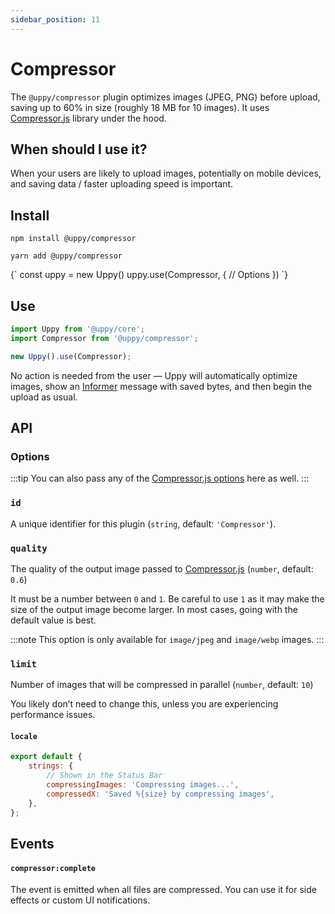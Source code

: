 ```yaml
---
sidebar_position: 11
---
```


# Compressor

The `@uppy/compressor` plugin optimizes images (JPEG, PNG) before upload, saving up to 60% in size (roughly 18 MB for 10 images). It uses [Compressor.js](https://github.com/fengyuanchen/compressorjs) library under the hood.

## When should I use it?

When your users are likely to upload images, potentially on mobile devices, and saving data / faster uploading speed is important.

## Install

<Tabs>
  <TabItem value="npm" label="NPM" default>

```shell
npm install @uppy/compressor
```

  </TabItem>

  <TabItem value="yarn" label="Yarn">

```shell
yarn add @uppy/compressor
```

  </TabItem>

  <TabItem value="cdn" label="CDN">
    <UppyCdnExample>
      {`
        const uppy = new Uppy()
        uppy.use(Compressor, {
          // Options
        })
      `}
    </UppyCdnExample>
  </TabItem>
</Tabs>

## Use

```js
import Uppy from '@uppy/core';
import Compressor from '@uppy/compressor';

new Uppy().use(Compressor);
```

No action is needed from the user — Uppy will automatically optimize images, show an [Informer](/docs/user-interfaces/elements/informer) message with saved bytes, and then begin the upload as usual.

## API

### Options

:::tip
You can also pass any of the [Compressor.js options](https://github.com/fengyuanchen/compressorjs#options) here as well.
:::

### `id`

A unique identifier for this plugin (`string`, default: `'Compressor'`).

### `quality`

The quality of the output image passed to [Compressor.js](https://github.com/fengyuanchen/compressorjs) (`number`, default: `0.6`)

It must be a number between `0` and `1`. Be careful to use `1` as it may make the size of the output image become larger. In most cases, going with the default value is best.

:::note
This option is only available for `image/jpeg` and `image/webp` images.
:::

### `limit`

Number of images that will be compressed in parallel (`number`, default: `10`)

You likely don’t need to change this, unless you are experiencing performance issues.

#### `locale`

```js
export default {
	strings: {
		// Shown in the Status Bar
		compressingImages: 'Compressing images...',
		compressedX: 'Saved %{size} by compressing images',
	},
};
```

## Events

#### `compressor:complete`

The event is emitted when all files are compressed. You can use it for side effects or custom UI notifications.
